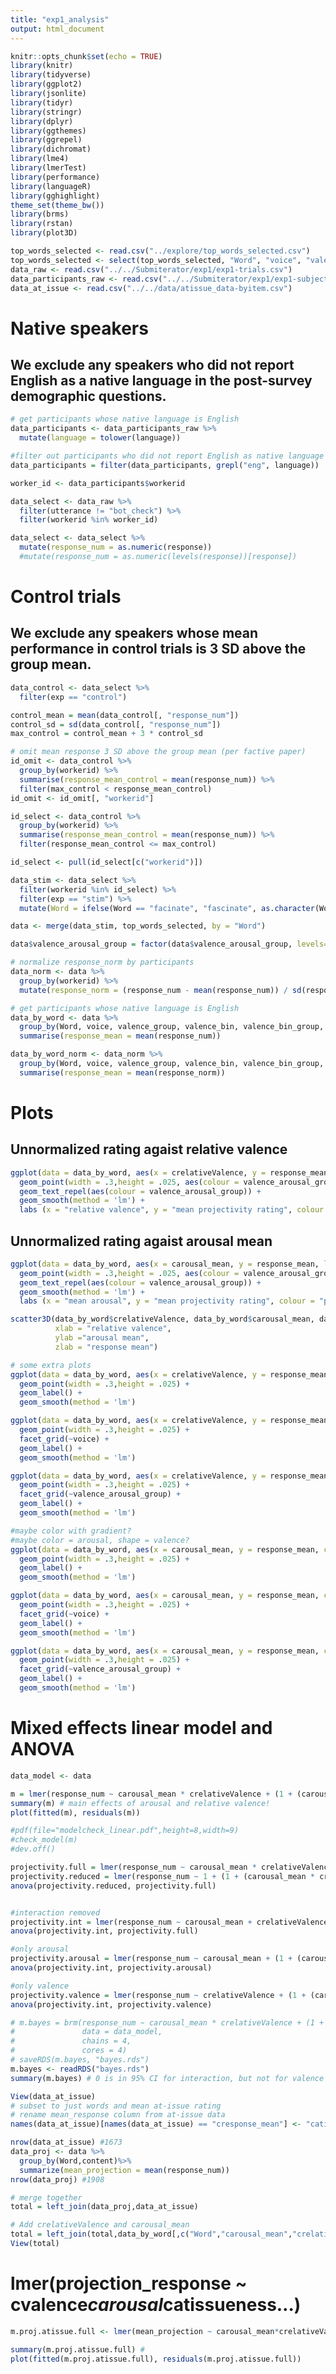 ```yaml
---
title: "exp1_analysis"
output: html_document
---
```


```r
knitr::opts_chunk$set(echo = TRUE)
library(knitr)
library(tidyverse)
library(ggplot2)
library(jsonlite)
library(tidyr)
library(stringr)
library(dplyr)
library(ggthemes)
library(ggrepel)
library(dichromat)
library(lme4)
library(lmerTest)
library(performance)
library(languageR)
library(gghighlight)
theme_set(theme_bw())
library(brms)
library(rstan)
library(plot3D)
```

```r
top_words_selected <- read.csv("../explore/top_words_selected.csv")
top_words_selected <- select(top_words_selected, "Word", "voice", "valence_group", "valence_bin", "valence_bin_group", "arousal_bin", "valence_arousal_group", "carousal_mean", "crelativeValence", "valence_mean", "mean_residuals_abs","mean_acceptability_norm")
data_raw <- read.csv("../../Submiterator/exp1/exp1-trials.csv")
data_participants_raw <- read.csv("../../Submiterator/exp1/exp1-subject_information.csv")
data_at_issue <- read.csv("../../data/atissue_data-byitem.csv")
```

# Native speakers
## We exclude any speakers who did not report English as a native language in the post-survey demographic questions.
```r
# get participants whose native language is English
data_participants <- data_participants_raw %>%
  mutate(language = tolower(language))

#filter out participants who did not report English as native language
data_participants = filter(data_participants, grepl("eng", language))

worker_id <- data_participants$workerid

data_select <- data_raw %>%
  filter(utterance != "bot_check") %>%
  filter(workerid %in% worker_id)

data_select <- data_select %>%
  mutate(response_num = as.numeric(response))
  #mutate(response_num = as.numeric(levels(response))[response])
```
# Control trials
## We exclude any speakers whose mean performance in control trials is 3 SD above the group mean.
```r
data_control <- data_select %>%
  filter(exp == "control") 

control_mean = mean(data_control[, "response_num"])
control_sd = sd(data_control[, "response_num"])
max_control = control_mean + 3 * control_sd

# omit mean response 3 SD above the group mean (per factive paper)
id_omit <- data_control %>%
  group_by(workerid) %>%
  summarise(response_mean_control = mean(response_num)) %>%
  filter(max_control < response_mean_control)
id_omit <- id_omit[, "workerid"]

id_select <- data_control %>%
  group_by(workerid) %>%
  summarise(response_mean_control = mean(response_num)) %>%
  filter(response_mean_control <= max_control)

id_select <- pull(id_select[c("workerid")])
```

```r
data_stim <- data_select %>% 
  filter(workerid %in% id_select) %>%
  filter(exp == "stim") %>%
  mutate(Word = ifelse(Word == "facinate", "fascinate", as.character(Word))) ## coded "fascinate" wrongly :(

data <- merge(data_stim, top_words_selected, by = "Word")

data$valence_arousal_group = factor(data$valence_arousal_group, levels=c("high negative valence, low arousal", "high negative valence, medium arousal", "high negative valence, high arousal", "low valence, low arousal", "low valence, medium arousal", "low valence, high arousal", "high positive valence, low arousal", "high positive valence, medium arousal", "high positive valence, high arousal")) 

# normalize response_norm by participants
data_norm <- data %>%
  group_by(workerid) %>%
  mutate(response_norm = (response_num - mean(response_num)) / sd(response_num))
```

```r
# get participants whose native language is English
data_by_word <- data %>%
  group_by(Word, voice, valence_group, valence_bin, valence_bin_group, arousal_bin, valence_arousal_group, carousal_mean, crelativeValence) %>%
  summarise(response_mean = mean(response_num))

data_by_word_norm <- data_norm %>%
  group_by(Word, voice, valence_group, valence_bin, valence_bin_group, arousal_bin, valence_arousal_group, carousal_mean, crelativeValence) %>%
  summarise(response_mean = mean(response_norm))

```

# Plots
## Unnormalized rating agaist relative valence

```r
ggplot(data = data_by_word, aes(x = crelativeValence, y = response_mean, label = Word)) +
  geom_point(width = .3,height = .025, aes(colour = valence_arousal_group)) +
  geom_text_repel(aes(colour = valence_arousal_group)) +
  geom_smooth(method = 'lm') + 
  labs (x = "relative valence", y = "mean projectivity rating", colour = "predicate group")


```

## Unnormalized rating agaist arousal mean
```r
ggplot(data = data_by_word, aes(x = carousal_mean, y = response_mean, label = Word)) +
  geom_point(width = .3,height = .025, aes(colour = valence_arousal_group)) +
  geom_text_repel(aes(colour = valence_arousal_group)) +
  geom_smooth(method = 'lm') +   
  labs (x = "mean arousal", y = "mean projectivity rating", colour = "predicate group")
```

```r
scatter3D(data_by_word$crelativeValence, data_by_word$carousal_mean, data_by_word$response_mean, theta = 30, phi = 10,
          xlab = "relative valence",
          ylab ="arousal mean", 
          zlab = "response mean")
```


```r
# some extra plots
ggplot(data = data_by_word, aes(x = crelativeValence, y = response_mean, colour = valence_group, label = Word)) +
  geom_point(width = .3,height = .025) +
  geom_label() +
  geom_smooth(method = 'lm')

ggplot(data = data_by_word, aes(x = crelativeValence, y = response_mean, colour = valence_group, label = Word)) +
  geom_point(width = .3,height = .025) +
  facet_grid(~voice) +
  geom_label() +
  geom_smooth(method = 'lm')

ggplot(data = data_by_word, aes(x = crelativeValence, y = response_mean, colour = valence_group, label = Word)) +
  geom_point(width = .3,height = .025) +
  facet_grid(~valence_arousal_group) +
  geom_label() +
  geom_smooth(method = 'lm')

#maybe color with gradient? 
#maybe color = arousal, shape = valence? 
ggplot(data = data_by_word, aes(x = carousal_mean, y = response_mean, colour = arousal_bin, label = Word)) +
  geom_point(width = .3,height = .025) +
  geom_label() +
  geom_smooth(method = 'lm')

ggplot(data = data_by_word, aes(x = carousal_mean, y = response_mean, colour = arousal_bin, label = Word)) +
  geom_point(width = .3,height = .025) +
  facet_grid(~voice) +
  geom_label() +
  geom_smooth(method = 'lm')

ggplot(data = data_by_word, aes(x = carousal_mean, y = response_mean, colour = arousal_bin, label = Word)) +
  geom_point(width = .3,height = .025) +
  facet_grid(~valence_arousal_group) +
  geom_label() +
  geom_smooth(method = 'lm')
```

# Mixed effects linear model and ANOVA
```r
data_model <- data

m = lmer(response_num ~ carousal_mean * crelativeValence + (1 + (carousal_mean * crelativeValence) | workerid) + (1 | Word) + (1 + (carousal_mean * crelativeValence) | content), data = data_model)
summary(m) # main effects of arousal and relative valence!
plot(fitted(m), residuals(m))

#pdf(file="modelcheck_linear.pdf",height=8,width=9)
#check_model(m)
#dev.off()
```

```r
projectivity.full = lmer(response_num ~ carousal_mean * crelativeValence + (1 + (carousal_mean * crelativeValence) | workerid) + (1 | Word) + (1 + (carousal_mean * crelativeValence) | content), data = data_model, REML = FALSE)
projectivity.reduced = lmer(response_num ~ 1 + (1 + (carousal_mean * crelativeValence) | workerid) + (1 | Word) + (1 + (carousal_mean * crelativeValence) | content), data = data_model, REML = FALSE)
anova(projectivity.reduced, projectivity.full)


#interaction removed
projectivity.int = lmer(response_num ~ carousal_mean + crelativeValence + (1 + (carousal_mean * crelativeValence) | workerid) + (1 | Word) + (1 + (carousal_mean * crelativeValence) | content), data = data_model, REML = FALSE)
anova(projectivity.int, projectivity.full)

#only arousal
projectivity.arousal = lmer(response_num ~ carousal_mean + (1 + (carousal_mean * crelativeValence) | workerid) + (1 | Word) + (1 + (carousal_mean * crelativeValence) | content), data = data_model, REML = FALSE)
anova(projectivity.int, projectivity.arousal)

#only valence
projectivity.valence = lmer(response_num ~ crelativeValence + (1 + (carousal_mean * crelativeValence) | workerid) + (1 | Word) + (1 + (carousal_mean * crelativeValence) | content), data = data_model, REML = FALSE)
anova(projectivity.int, projectivity.valence)

```

```r

# m.bayes = brm(response_num ~ carousal_mean * crelativeValence + (1 + (carousal_mean * crelativeValence) | workerid) + (1 | Word) + (1 + (carousal_mean * crelativeValence) | content), 
#               data = data_model,
#               chains = 4,
#               cores = 4)
# saveRDS(m.bayes, "bayes.rds")
m.bayes <- readRDS("bayes.rds")
summary(m.bayes) # 0 is in 95% CI for interaction, but not for valence / arousal separately
```


```r

View(data_at_issue)
# subset to just words and mean at-issue rating
# rename mean_response column from at-issue data
names(data_at_issue)[names(data_at_issue) == "cresponse_mean"] <- "catissueness"

nrow(data_at_issue) #1673
data_proj <- data %>%
  group_by(Word,content)%>%
  summarize(mean_projection = mean(response_num))
nrow(data_proj) #1908

# merge together
total = left_join(data_proj,data_at_issue)

# Add crelativeValence and carousal_mean
total = left_join(total,data_by_word[,c("Word","carousal_mean","crelativeValence")])
View(total)
```

# lmer(projection_response ~ cvalence*carousal*catissueness...)
```r

m.proj.atissue.full <- lmer(mean_projection ~ carousal_mean*crelativeValence*catissueness + (1 | Word) + (1 + (carousal_mean*crelativeValence) | content), data = total, REML = FALSE)  

summary(m.proj.atissue.full) # 
plot(fitted(m.proj.atissue.full), residuals(m.proj.atissue.full))


```

